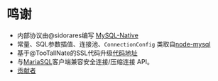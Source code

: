 # 鸣谢

- 内部协议由@sidorares编写 [MySQL-Native](https://github.com/sidorares/nodejs-mysql-native)
- 常量、SQL参数插值、连接池、`ConnectionConfig` 类取自[node-mysql](https://github.com/mysqljs/mysql)
- 基于@TooTallNate的SSL代码升级[代码地址](https://gist.github.com/TooTallNate/848444)
- 与[MariaSQL](https://github.com/mscdex/node-mariasql/)客户端兼容安全连接/压缩连接 API。
- [贡献者](https://github.com/sidorares/node-mysql2/graphs/contributors)
